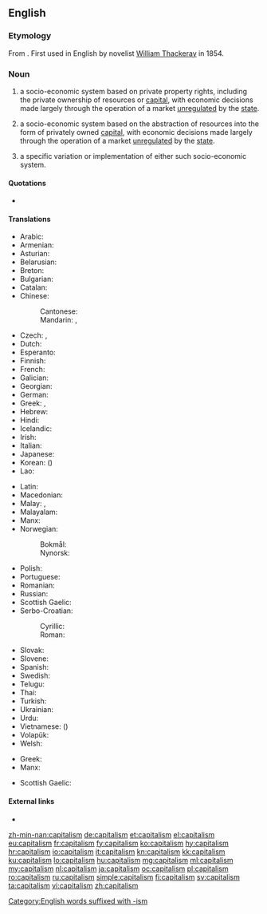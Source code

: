 ==English==

===Etymology===
From {{etyl|fr|en}} {{term|capitalisme|lang=fr||the condition of one who is rich}}. First used in English by novelist [[w:William Thackeray|William Thackeray]] in 1854.

===Noun===
{{en-noun|~}}

# {{context|politics|uncountable|lang=en}} a socio-economic system based on private property rights, including the private ownership of resources or [[capital]], with economic decisions made largely through the operation of a market [[unregulated]] by the [[state]].
# {{context|economics|uncountable|lang=en}} a socio-economic system based on the abstraction of resources into the form of privately owned [[capital]], with economic decisions made largely through the operation of a market [[unregulated]] by the [[state]].
# {{context|countable|lang=en}} a specific variation or implementation of either such socio-economic system.

====Quotations====
<!--unclear to what sense this first use (?) would belong. hardly surprising since there is no discernible difference between the first two senses-->
* {{quote-book|title=[[w:The Newcomes|The Newcomes]]: memoirs of a most respectable family|volume=2|page=75|author=[[w:William Makepeace Thackeray|William Makepeace Thackeray]]|year=1855|passage=The Prince de Moncontour took his place with great gravity at the Paris board, whither Barnes made frequent flying visits. The sense of '''capitalism''' sobered and dignified Paul de Florac: at the age of five-and-forty he was actually giving up being a young man, and was not ill-pleased at having to enlarge his waistcoats, and to show a little gray in his mustache.}}

====Translations====
{{trans-top|socio-economic system based on private property rights}}
* Arabic: {{t|ar|رأسمالية|f|tr=raʾsimaliyya}}
* Armenian: {{t|hy|կապիտալիզմ}}
* Asturian: {{t|ast|capitalismu|m}}
* Belarusian: {{t|be|капіталі́зм|m|sc=Cyrl}}
* Breton: {{t|br|kapitalouriezh|f}}
* Bulgarian: {{t|bg|капитали́зъм|m|sc=Cyrl}}
* Catalan: {{t|ca|capitalisme}}
* Chinese:
*: Cantonese: {{t-needed|yue}}
*: Mandarin: {{t|cmn|資本主義|sc=Hani}}, {{t+|cmn|资本主义|tr=zīběnzhǔyì|sc=Hani}}
* Czech: {{t|cs|kapitalismus}}, {{t|cs|kapitalizmus}}
* Dutch: {{t+|nl|kapitalisme|n}}
* Esperanto: {{t|eo|kapitalismo}}
* Finnish: {{t+|fi|kapitalismi}}
* French: {{t+|fr|capitalisme|m}}
* Galician: {{t+|gl|capitalismo|m}}
* Georgian: {{t|ka|კაპიტალიზმი}}
* German: {{t+|de|Kapitalismus|m}}
* Greek: {{t+|el|κεφαλαιοκρατία|f}}, {{t+|el|καπιταλισμός|m}}
* Hebrew: {{t+|he|קפיטליזם|m|tr=kapitalizm|sc=Hebr}}
* Hindi: {{t|hi|पूंजीवाद|m|tr=pū̃jīvād}}
* Icelandic: {{t|is|auðvaldsskipulag}}
* Irish: {{t|ga|caipitleachas|m}}
* Italian: {{t+|it|capitalismo|m}}
* Japanese: {{t+|ja|資本主義|tr=しほんしゅぎ, shihonshugi}}
* Korean: {{t+|ko|자본주의|sc=Kore}} ({{t+|ko|資本主義|sc=Kore}})
* Lao: {{t-needed|lo}}
{{trans-mid}}
* Latin: {{t|la|capitalismus|m}}
* Macedonian: {{t|mk|капитали́зам|m}}
* Malay: {{t|ms|faham kapitalis}}, {{t|ms|kapitalisme}}
* Malayalam: {{t|ml|മുതലാളിത്തം|sc=Mlym}}
* Manx: {{t|gv|bun-argidys|m}}
* Norwegian:
*: Bokmål: {{t+|nb|kapitalisme|m}}
*: Nynorsk: {{t|nn|kapitalisme|m}}
* Polish: {{t+|pl|kapitalizm|m}}
* Portuguese: {{t+|pt|capitalismo|m}}
* Romanian: {{t+|ro|capitalism|n}}
* Russian: {{t+|ru|капитали́зм|m}}
* Scottish Gaelic: {{t|gd|calpachas|m}}
* Serbo-Croatian:
*: Cyrillic: {{t|sh|капиталѝзам|m}}
*: Roman: {{t|sh|kapitalìzam|m}}
* Slovak: {{t|sk|kapitalizmus|m}}
* Slovene: {{t+|sl|kapitalizem|m}}
* Spanish: {{t+|es|capitalismo}}
* Swedish: {{t+|sv|kapitalism}}
* Telugu: {{t|te|పెట్టుబడిదారీ|sc=Telu}}
* Thai: {{t|th|ลัทธิทุนนิยม|tr=láttí thunniym|sc=Thai}}
* Turkish: {{t+|tr|kapitalizm}}
* Ukrainian: {{t+|uk|капіталі́зм|m|sc=Cyrl}}
* Urdu: {{t|ur|پونجیواد|m|tr=pū̃jīvād|sc=ur-Arab}}
* Vietnamese: {{t|vi|chủ nghĩa tư bản}} ({{t|vi|主義資本}})
* Volapük: {{t+|vo|katädim}}
* Welsh: {{t|cy|cyfalafiaeth|f}}
{{trans-bottom}}

{{trans-top|socio-economic system based on the abstraction of resources}}
* Greek: {{t+|el|κεφαλαιοκρατία|f}}
* Manx: {{t|gv|bun-argidys|m}}
{{trans-mid}}
* Scottish Gaelic: {{t|gd|calpachas|m}}
{{trans-bottom}}

====External links====
* {{projectlink|wikipedia}}

[[Category:English words suffixed with -ism]]

[[zh-min-nan:capitalism]]
[[de:capitalism]]
[[et:capitalism]]
[[el:capitalism]]
[[eu:capitalism]]
[[fr:capitalism]]
[[fy:capitalism]]
[[ko:capitalism]]
[[hy:capitalism]]
[[hr:capitalism]]
[[io:capitalism]]
[[it:capitalism]]
[[kn:capitalism]]
[[kk:capitalism]]
[[ku:capitalism]]
[[lo:capitalism]]
[[hu:capitalism]]
[[mg:capitalism]]
[[ml:capitalism]]
[[my:capitalism]]
[[nl:capitalism]]
[[ja:capitalism]]
[[oc:capitalism]]
[[pl:capitalism]]
[[ro:capitalism]]
[[ru:capitalism]]
[[simple:capitalism]]
[[fi:capitalism]]
[[sv:capitalism]]
[[ta:capitalism]]
[[vi:capitalism]]
[[zh:capitalism]]